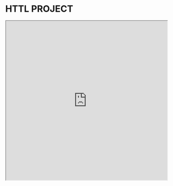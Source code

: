 # HTTL PROJECT


<iframe
  src="https://codesandbox.io/embed/swr-states-4une7"
  width="100%"
  height="500px"
  title="SWR-States"
/>

**HTTL PROJECT** is convinient way to organazie the requests based on an OpenApi specification of your project. 

Let's say you have OpenApi spefication URL you can post geenrated  HTTL code for each of the endpoint 
- put a gif here - 

If you don't have it  you can generate it from the existing code base 
- put a gif here - 

HTTL uses native VScode Copilot model to scan your project and generaed OpenApi specification on a fly
now we support - put a list of projects
